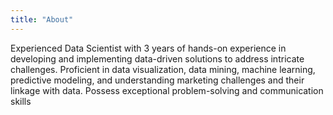 ```yaml
---
title: "About"
---
```


Experienced Data Scientist with 3 years of hands-on experience in developing and implementing data-driven solutions to address intricate challenges. Proficient in data visualization, data mining, machine learning, predictive modeling, and understanding marketing challenges and their linkage with data. Possess exceptional problem-solving and communication skills